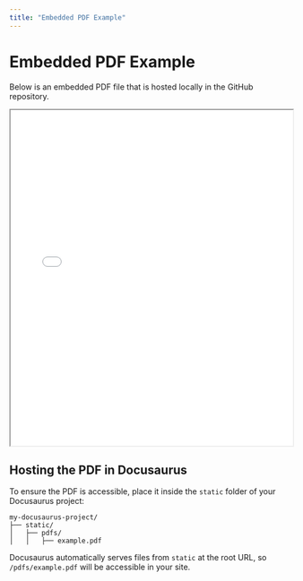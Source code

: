 ```yaml
---
title: "Embedded PDF Example"
---
```


# Embedded PDF Example

Below is an embedded PDF file that is hosted locally in the GitHub repository.

<iframe src="@site/static/pdfs/Jetson Orin Nano Developer Kit Carrier Board Specification.pdf" width="100%" height="600px">
  This browser does not support PDFs. Please download the PDF to view it: 
  <a href="@site/static/pdfs/Jetson Orin Nano Developer Kit Carrier Board Specification.pdf">Download PDF</a>.
</iframe>

## Hosting the PDF in Docusaurus

To ensure the PDF is accessible, place it inside the `static` folder of your Docusaurus project:

```
my-docusaurus-project/
├── static/
│   ├── pdfs/
│   │   ├── example.pdf
```

Docusaurus automatically serves files from `static` at the root URL, so `/pdfs/example.pdf` will be accessible in your site.
